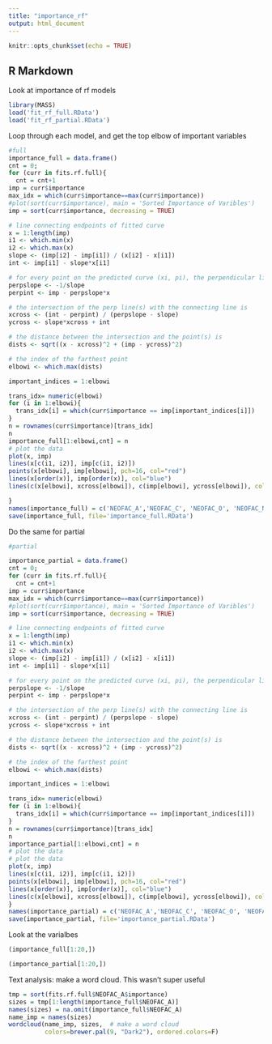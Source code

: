 ---
title: "importance_rf"
output: html_document
---

```{r setup, include=FALSE}
knitr::opts_chunk$set(echo = TRUE)
```

## R Markdown


Look at importance of rf models

```{r}
library(MASS)
load('fit_rf_full.RData')
load('fit_rf_partial.RData')
```


Loop through each model, and get the top elbow of important variables
```{r}
                        
#full
importance_full = data.frame()
cnt = 0;
for (curr in fits.rf.full){
  cnt = cnt+1
imp = curr$importance
max_idx = which(curr$importance==max(curr$importance))
#plot(sort(curr$importance), main = 'Sorted Importance of Varibles')
imp = sort(curr$importance, decreasing = TRUE)

# line connecting endpoints of fitted curve
x = 1:length(imp)
i1 <- which.min(x)
i2 <- which.max(x)
slope <- (imp[i2] - imp[i1]) / (x[i2] - x[i1])
int <- imp[i1] - slope*x[i1]

# for every point on the predicted curve (xi, pi), the perpendicular line that goes through that point has
perpslope <- -1/slope
perpint <- imp - perpslope*x

# the intersection of the perp line(s) with the connecting line is
xcross <- (int - perpint) / (perpslope - slope)
ycross <- slope*xcross + int

# the distance between the intersection and the point(s) is
dists <- sqrt((x - xcross)^2 + (imp - ycross)^2)

# the index of the farthest point
elbowi <- which.max(dists)

important_indices = 1:elbowi

trans_idx= numeric(elbowi)
for (i in 1:elbowi){
  trans_idx[i] = which(curr$importance == imp[important_indices[i]])
}
n = rownames(curr$importance)[trans_idx]
n
importance_full[1:elbowi,cnt] = n
# plot the data
plot(x, imp)
lines(x[c(i1, i2)], imp[c(i1, i2)])
points(x[elbowi], imp[elbowi], pch=16, col="red")
lines(x[order(x)], imp[order(x)], col="blue")
lines(c(x[elbowi], xcross[elbowi]), c(imp[elbowi], ycross[elbowi]), col="red")

}
names(importance_full) = c('NEOFAC_A','NEOFAC_C', 'NEOFAC_O', 'NEOFAC_N', 'NEOFAC_E')
save(importance_full, file='importance_full.RData')
```

Do the same for partial
```{r}
#partial

importance_partial = data.frame()
cnt = 0;
for (curr in fits.rf.full){
  cnt = cnt+1
imp = curr$importance
max_idx = which(curr$importance==max(curr$importance))
#plot(sort(curr$importance), main = 'Sorted Importance of Varibles')
imp = sort(curr$importance, decreasing = TRUE)

# line connecting endpoints of fitted curve
x = 1:length(imp)
i1 <- which.min(x)
i2 <- which.max(x)
slope <- (imp[i2] - imp[i1]) / (x[i2] - x[i1])
int <- imp[i1] - slope*x[i1]

# for every point on the predicted curve (xi, pi), the perpendicular line that goes through that point has
perpslope <- -1/slope
perpint <- imp - perpslope*x

# the intersection of the perp line(s) with the connecting line is
xcross <- (int - perpint) / (perpslope - slope)
ycross <- slope*xcross + int

# the distance between the intersection and the point(s) is
dists <- sqrt((x - xcross)^2 + (imp - ycross)^2)

# the index of the farthest point
elbowi <- which.max(dists)

important_indices = 1:elbowi

trans_idx= numeric(elbowi)
for (i in 1:elbowi){
  trans_idx[i] = which(curr$importance == imp[important_indices[i]])
}
n = rownames(curr$importance)[trans_idx]
n
importance_partial[1:elbowi,cnt] = n
# plot the data
# plot the data
plot(x, imp)
lines(x[c(i1, i2)], imp[c(i1, i2)])
points(x[elbowi], imp[elbowi], pch=16, col="red")
lines(x[order(x)], imp[order(x)], col="blue")
lines(c(x[elbowi], xcross[elbowi]), c(imp[elbowi], ycross[elbowi]), col="red")
}
names(importance_partial) = c('NEOFAC_A','NEOFAC_C', 'NEOFAC_O', 'NEOFAC_N', 'NEOFAC_E')
save(importance_partial, file='importance_partial.RData')
```

Look at the varialbes
```{r}
(importance_full[1:20,])
```

```{r}
(importance_partial[1:20,])
```

Text analysis: make a word cloud. This wasn't super useful
```{r, fig.height=11, fig.width=11}
tmp = sort(fits.rf.full$NEOFAC_A$importance)
sizes = tmp[1:length(importance_full$NEOFAC_A)]
names(sizes) = na.omit(importance_full$NEOFAC_A)
name_imp = names(sizes) 
wordcloud(name_imp, sizes,  # make a word cloud
          colors=brewer.pal(9, "Dark2"), ordered.colors=F)
```
